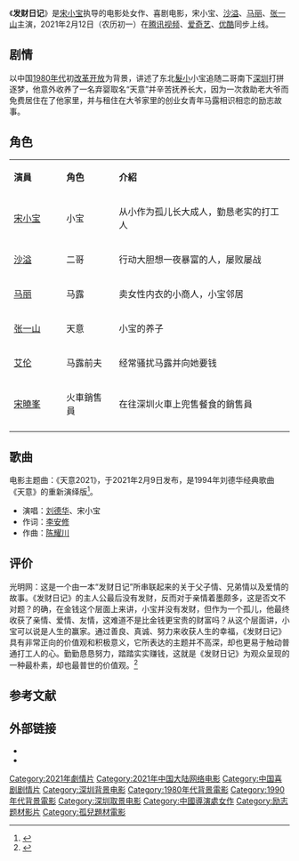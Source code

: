 {{Infobox Film
| name             = 发财日记
| original_name    = DREAMS OF GETTING RICH
| image            = DREAMS OF GETTING RICH.jpg
| caption          = 中国海報
| director         = [[宋小宝|宋小宝]]
| producer         = [[赵小丁|赵小丁]]<br/>[[韩志杰|韩志杰]]
| writer           = 
| starring         = [[宋小宝|宋小宝]]<br/>[[沙溢|沙溢]]<br/>[[马丽|马丽]]<br/>[[张一山|张一山]]
| cinematography   = 
| music            = 
| editing          = 
| studio           = 无锡贵映金画文化传媒有限公司<br/>辽宁民间艺术团有限公司<br/>中青新影文化传媒（北京）有限公司<br/>北京蓝钻文化传媒有限公司<br/>北京朵朵花儿文化传媒有限公司
| distributor      = 
| released         = {{flagicon|CHN}} 2021年2月12日（网络播出）
| runtime          = 128 分钟
| country          = {{中國大陸電影產地}}
| language         = [[普通话|普通话]]
| budget           = 
| gross            = 
| preceded_by      = 
| followed_by      = 
}}
《'''发财日记'''》是[[宋小宝|宋小宝]]执导的电影处女作、喜剧电影，宋小宝、[[沙溢|沙溢]]、[[马丽|马丽]]、[[张一山|张一山]]主演，2021年2月12日（农历初一）在[[腾讯视频|腾讯视频]]、[[爱奇艺|爱奇艺]]、[[优酷|优酷]]同步上线。
 
== 剧情 ==
以中国[[1980年代|1980年代]]初[[改革开放|改革开放]]为背景，讲述了东北[[髮小|髮小]]小宝追随二哥南下[[深圳|深圳]]打拼逐梦，他意外收养了一名弃婴取名“天意”并辛苦抚养长大，因为一次救助老大爷而免费居住在了他家里，并与租住在大爷家里的创业女青年马露相识相恋的励志故事。

== 角色 ==
{|class="wikitable" width="60%"
|- style="background:cornflowerblue; color:white" align=center
|style="width:9%"|'''演員'''||style="width:9%"|'''角色'''||style="width:30%"|'''介紹'''
|-  
|[[宋小宝|宋小宝]]||小宝||从小作为孤儿长大成人，勤恳老实的打工人
|-  
|[[沙溢|沙溢]]||二哥||行动大胆想一夜暴富的人，屡败屡战
|-  
|[[马丽|马丽]]||马露||卖女性内衣的小商人，小宝邻居
|-  
|[[张一山|张一山]]||天意||小宝的养子
|-  
|[[艾伦|艾伦]]||马露前夫||经常骚扰马露并向她要钱
|-  
|[[宋曉峯|宋曉峯]]||火車銷售員||在往深圳火車上兜售餐食的銷售員
|-  
|}

== 歌曲 ==
电影主题曲：《天意2021》，于2021年2月9日发布，是1994年刘德华经典歌曲《天意》的重新演绎版<ref>{{Cite web|title=《发财日记》曝主题曲《天意2021》 刘德华宋小宝合唱诠释情义人生|url=http://ent.ynet.com/2021/02/09/3138025t1254.html|accessdate=2021-02-23|work=北青网}}</ref>。
*演唱：[[刘德华|刘德华]]、宋小宝
*作词：[[李安修|李安修]]
*作曲：[[陈耀川|陈耀川]]

== 评价 ==
光明网：这是一个由一本“发财日记”所串联起来的关于父子情、兄弟情以及爱情的故事。《发财日记》的主人公最后没有发财，反而对于亲情着墨颇多，这是否文不对题？的确，在金钱这个层面上来讲，小宝并没有发财，但作为一个孤儿，他最终收获了亲情、爱情、友情，这难道不是比金钱更宝贵的财富吗？从这个层面讲，小宝可以说是人生的赢家。通过善良、真诚、努力来收获人生的幸福，《发财日记》具有非常正向的价值观和积极意义，它所表达的主题并不高深，却也更易于触动普通打工人的心。勤勤恳恳努力，踏踏实实赚钱，这就是《发财日记》为观众呈现的一种最朴素，却也最普世的价值观。<ref>{{Cite web|title=《发财日记》热映，宋小宝讲了一个这么暖的故事|url=https://e.gmw.cn/2021-02/20/content_34630082.htm|accessdate=2021-02-23|work=光明网|archive-date=2021-03-02|archive-url=https://web.archive.org/web/20210302031420/https://e.gmw.cn/2021-02/20/content_34630082.htm|dead-url=no}}</ref>
 
== 参考文献 ==
{{Reflist}}
 
== 外部链接 ==
* {{mtime|138900}}
* {{douban|27594653}}

{{DEFAULTSORT:FA}}
[[Category:2021年劇情片|Category:2021年劇情片]]
[[Category:2021年中国大陆网络电影|Category:2021年中国大陆网络电影]]
[[Category:中国喜剧剧情片|Category:中国喜剧剧情片]]
[[Category:深圳背景电影|Category:深圳背景电影]]
[[Category:1980年代背景電影|Category:1980年代背景電影]]
[[Category:1990年代背景電影|Category:1990年代背景電影]]
[[Category:深圳取景电影|Category:深圳取景电影]]
[[Category:中國導演處女作|Category:中國導演處女作]]
[[Category:励志题材影片|Category:励志题材影片]]
[[Category:孤兒題材電影|Category:孤兒題材電影]]